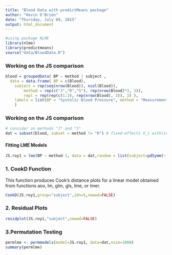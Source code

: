 ```yaml
---
title: "Blood Data with predictMeans package"
author: "Kevin O'Brien"
date: "Thursday, July 09, 2015"
output: html_document
---
```

```r
#using package NLME
library(nlme)
library(predictmeans)
source("data/BloodData.R")
```

### Working on the JS comparison
```r
blood = groupedData( BP ~ method | subject ,
  data = data.frame( BP = c(Blood), 
    subject = rep(seq(nrow(Blood)), ncol(Blood)),
		method = rep(c("J","R","S"), rep(nrow(Blood)*3, 3)),
		repl = rep(rep(c(1:3), rep(nrow(Blood), 3)), 3) ),
	labels = list(BP = "Systolic Blood Pressure", method = "Measurement Device"),
	)
```

### Working on the JS comparison
```r
# consider on methods "J" and "S"
dat = subset(blood, subset = method != "R") # fixed-effects X_i with(subset(dat, subset = subject == "1"), model.matrix(BP ~ method)) # random-effects Z_i with(subset(dat, subset = subject == "1"), model.matrix( ~ method -1))
```
#### Fitting LME Models
```r
JS.roy1 = lme(BP ~ method-1, data = dat,random = list(subject=pdSymm(~ method-1)), weights=varIdent(form=~1|method),correlation = corSymm(form=~1 | subject/repl), method="ML")

```

### 1. CookD Function
This function produces Cook's distance plots for a linear model obtained from functions aov, lm,
glm, gls, lme, or lmer.

```r
CookD(JS.roy1,group="subject",idn=5,newwd=FALSE)
```

### 2. Residual Plots
```r
residplot(JS.roy1,"subject",newwd=FALSE)

```

### 3.Permutation Testing
```r
permlme <- permmodels(model=JS.roy1, data=dat,nsim=1000)
summary(permlme)
```